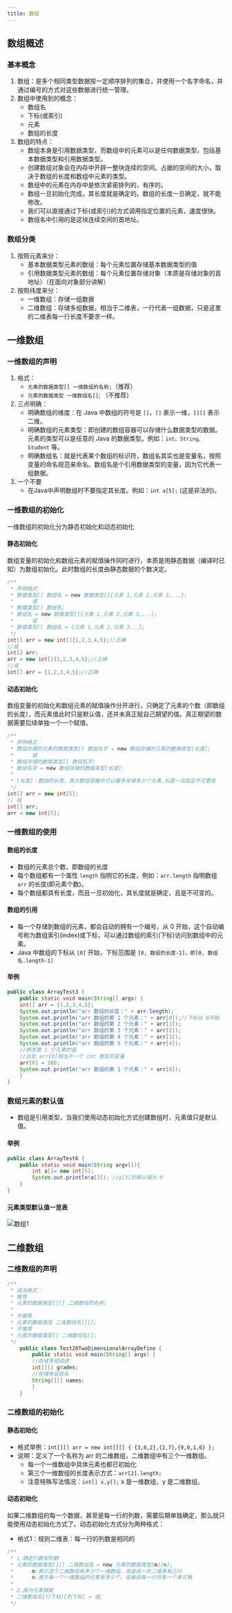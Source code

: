 ```yaml
---
title: 数组
---
```


## 数组概述

### 基本概念

1. 数组：是多个相同类型数据按一定顺序排列的集合，并使用一个名字命名，并通过编号的方式对这些数据进行统一管理。
2. 数组中使用到的概念：
    - 数组名
    - 下标(或索引)
    - 元素
    - 数组的长度
3. 数组的特点：
    - 数组本身是引用数据类型，而数组中的元素可以是任何数据类型，包括基本数据类型和引用数据类型。
    - 创建数组对象会在内存中开辟一整块连续的空间。占据的空间的大小，取决于数组的长度和数组中元素的类型。
    - 数组中的元素在内存中是依次紧密排列的，有序的。
    - 数组一旦初始化完成，其长度就是确定的。数组的长度一旦确定，就不能修改。
    - 我们可以直接通过下标(或索引)的方式调用指定位置的元素，速度很快。
    - 数组名中引用的是这块连续空间的首地址。

### 数组分类

1. 按照元素来分：
    - 基本数据类型元素的数组：每个元素位置存储基本数据类型的值
    - 引用数据类型元素的数组：每个元素位置存储对象（本质是存储对象的首地址）（在面向对象部分讲解）
2. 按照纬度来分：
    - 一维数组：存储一组数据
    - 二维数组：存储多组数据，相当于二维表，一行代表一组数据，只是这里的二维表每一行长度不要求一样。

## 一维数组

### 一维数组的声明

1. 格式：
    - `元素的数据类型[] 一维数组的名称;`（推荐）
    - `元素的数据类型 一维数组名[]`; （不推荐）
2. 三点明确：
    - 明确数组的维度：在 Java 中数组的符号是 `[]`，`[]` 表示一维，`[][]` 表示二维。
    - 明确数组的元素类型：即创建的数组容器可以存储什么数据类型的数据。元素的类型可以是任意的 Java 的数据类型。例如：`int、String、Student` 等。
    - 明确数组名：就是代表某个数组的标识符，数组名其实也是变量名，按照变量的命名规范来命名。数组名是个引用数据类型的变量，因为它代表一组数据。
3. 一个不要
    - 在Java中声明数组时不要指定其长度。例如：`int a[5];` (这是非法的)。

###  一维数组的初始化

一维数组的初始化分为静态初始化和动态初始化

#### 静态初始化

数组变量的初始化和数组元素的赋值操作同时进行，本质是用静态数据（编译时已知）为数组初始化。此时数组的长度由静态数据的个数决定。

```java lineNumbers title="ExpClass.java"
/**
 * 声明格式：
 * 数据类型[] 数组名 = new 数据类型[]{元素 1,元素 2,元素 3,...};
 *      或
 * 数据类型[] 数组名;
 * 数组名 = new 数据类型[]{元素 1,元素 2,元素 3,...};
 *      或
 * 数据类型[] 数组名 = {元素 1,元素 2,元素 3...};
 */
int[] arr = new int[]{1,2,3,4,5};//正确
//或
int[] arr;
arr = new int[]{1,2,3,4,5};//正确
//或
int[] arr = {1,2,3,4,5};//正确
```

#### 动态初始化

数组变量的初始化和数组元素的赋值操作分开进行，只确定了元素的个数（即数组的长度），而元素值此时只是默认值，还并未真正赋自己期望的值。真正期望的数据需要后续单独一个一个赋值。

```java lineNumbers title="ExpClass.java"
/**
 * 声明格式：
 * 数组存储的元素的数据类型[] 数组名字 = new 数组存储的元素的数据类型[长度];
 *      或
 * 数组存储的数据类型[] 数组名字;
 * 数组名字 = new 数组存储的数据类型[长度];
 * 
 * [长度]：数组的长度，表示数组容器中可以最多存储多少个元素,长度一旦指定不可更改
 */
int[] arr = new int[5];
// 或
int[] arr;
arr = new int[5];
```

### 一维数组的使用

#### 数组的长度

- 数组的元素总个数，即数组的长度
- 每个数组都有一个属性 `length` 指明它的长度，例如：`arr.length` 指明数组 `arr` 的长度(即元素个数)。
- 每个数组都具有长度，而且一旦初始化，其长度就是确定，且是不可变的。

#### 数组的引用

- 每一个存储到数组的元素，都会自动的拥有一个编号，从 0 开始，这个自动编号称为数组索引(index)或下标，可以通过数组的索引(下标)访问到数组中的元素。
- Java 中数组的下标从 `[0]` 开始，下标范围是 `[0, 数组的长度-1]，即[0, 数组名.length-1]`

#### 举例

```java lineNumbers title="ExpClass.java"
public class ArrayTest3 {
    public static void main(String[] args) {
    int[] arr = {1,2,3,4,5};
    System.out.println("arr 数组的长度：" + arr.length);
    System.out.println("arr 数组的第 1 个元素：" + arr[0]);//下标从 0开始
    System.out.println("arr 数组的第 2 个元素：" + arr[1]);
    System.out.println("arr 数组的第 3 个元素：" + arr[2]);
    System.out.println("arr 数组的第 4 个元素：" + arr[3]);
    System.out.println("arr 数组的第 5 个元素：" + arr[4]);
    //修改第 1 个元素的值
    //此处 arr[0]相当于一个 int 类型的变量
    arr[0] = 100;
    System.out.println("arr 数组的第 1 个元素：" + arr[0]);
    }
}
```

### 数组元素的默认值

- 数组是引用类型，当我们使用动态初始化方式创建数组时，元素值只是默认值。

#### 举例

```java lineNumbers title="ExpClass.java"
public class ArrayTest6 {
    public static void main(String argv[]){
        int a[]= new int[5];
        System.out.println(a[3]); //a[3]的默认值为 0
    }
}
```

#### 元素类型默认值一览表

![数组1](/images/Grammer-DataStructure/java/数组1.png)

## 二维数组

### 二维数组的声明

```java lineNumbers title="ExpClass.java"
/**
 * 语法格式：
 * 推荐
 * 元素的数据类型[][] 二维数组的名称;
 * 
 * 不推荐
 * 元素的数据类型 二维数组名[][];
 * 不推荐
 * 元素的数据类型[] 二维数组名[];
 */
    public class Test20TwoDimensionalArrayDefine {
        public static void main(String[] args) {
        //存储多组成绩
        int[][] grades;
        //存储多组姓名
        String[][] names;
        }
    }
```

### 二维数组的初始化

#### 静态初始化

- 格式举例：`int[][] arr = new int[][] { {3,8,2},{2,7},{9,0,1,6} };`
- 说明：定义了一个名称为 arr 的二维数组，二维数组中有三个一维数组。
    - 每一个一维数组中具体元素也都已初始化
    - 第三个一维数组的长度表示方式：`arr[2].length;`
    - 注意特殊写法情况：`int[] x,y[];` x 是一维数组，y 是二维数组。

#### 动态初始化

如果二维数组的每一个数据，甚至是每一行的列数，需要后期单独确定，那么就只能使用动态初始化方式了。动态初始化方式分为两种格式：

- 格式1：规则二维表：每一行的列数是相同的

```java lineNumbers title="ExpClass.java"
/**
 * 1.确定行数和列数
 * 元素的数据类型[][] 二维数组名 = new 元素的数据类型[m][n];
 *      m:表示这个二维数组有多少个一维数组。或者说一共二维表有几行
 *      n:表示每一个一维数组的元素有多少个。或者说每一行共有一个单元格
 * 
 * 2.再为元素赋新
 * 二维数组名[行下标][列下标] = 值;
 */
```
